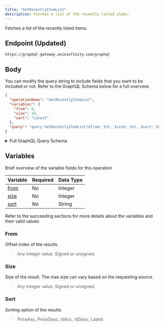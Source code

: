 ```yaml
---
title: "GetRecentlyItemList"
description: Fetches a list of the recently listed items.
---
```


Fetches a list of the recently listed items.

## Endpoint (Updated)

```
https://graphql-gateway.axieinfinity.com/graphql
```

## Body

You can modify the query string to include fields that you want to be included or not. Refer to the GraphQL Schema below for a full overview.

```json
{
  "operationName": "GetRecentlyItemList",
  "variables": {
    "from": 0,
    "size": 10,
    "sort": "Latest"
  },
  "query": "query GetRecentlyItemList($from: Int, $size: Int, $sort: SortBy) {\n  items(from: $from, size: $size, sort: $sort) {\n    results {\n      ...RecentlyItem\n      __typename\n    }\n    __typename\n  }\n}\n\nfragment RecentlyItem on LandItem {\n  landType\n  rarity\n  name\n  figureURL\n  itemId\n  itemId\n  itemAlias\n  auction {\n    ...AxieAuction\n    __typename\n  }\n  __typename\n}\n\nfragment AxieAuction on Auction {\n  startingPrice\n  endingPrice\n  startingTimestamp\n  endingTimestamp\n  duration\n  timeLeft\n  currentPrice\n  currentPriceUSD\n  suggestedPrice\n  seller\n  listingIndex\n  state\n  __typename\n}\n"
}
```

<details>
<summary>Full GraphQL Query Schema</summary> 
<p>
&nbsp;

```graphql
query GetRecentlyItemList($from: Int, $size: Int, $sort: SortBy) {
  items(from: $from, size: $size, sort: $sort) {
    results {
      ...RecentlyItem
      __typename
    }
    __typename
  }
}

fragment RecentlyItem on LandItem {
  landType
  rarity
  name
  figureURL
  itemId
  itemId
  itemAlias
  auction {
    ...AxieAuction
    __typename
  }
  __typename
}

fragment AxieAuction on Auction {
  startingPrice
  endingPrice
  startingTimestamp
  endingTimestamp
  duration
  timeLeft
  currentPrice
  currentPriceUSD
  suggestedPrice
  seller
  listingIndex
  state
  __typename
}
```

</p>
</details>

## Variables

Brief overview of the variable fields for this operation

| Variable      | Required | Data Type |
| ------------- | -------- | --------- |
| [from](#from) | No       | Integer   |
| [size](#size) | No       | Integer   |
| [sort](#sort) | No       | String    |

Refer to the succeeding sections for more details about the variables and their valid values

### From

Offset index of the results.

> Any integer value. Signed or unsigned.

### Size

Size of the result. The max size can vary based on the requesting source.

> Any integer value. Signed or unsigned.

### Sort

Sorting option of the results

> PriceAsc, PriceDesc, IdAsc, IdDesc, Latest
